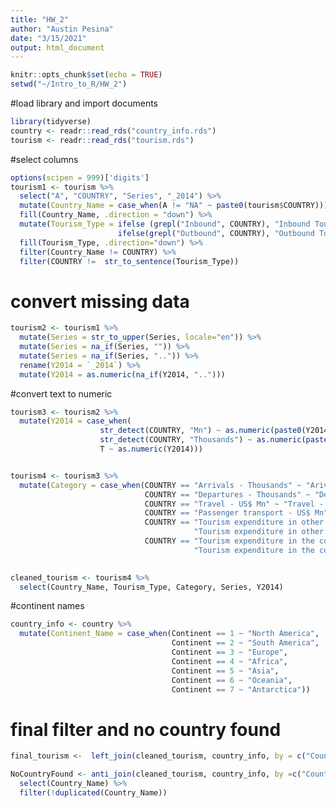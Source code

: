 ---
title: "HW_2"
author: "Austin Pesina"
date: "3/15/2021"
output: html_document
---

```{r setup, include=FALSE}
knitr::opts_chunk$set(echo = TRUE)
setwd("~/Intro_to_R/HW_2")
```

#load library and import documents

```{r}
library(tidyverse)
country <- readr::read_rds("country_info.rds")
tourism <- readr::read_rds("tourism.rds")
```

#select columns

``` {r}
options(scipen = 999)['digits']
tourism1 <- tourism %>%
  select("A", "COUNTRY", "Series", "_2014") %>%
  mutate(Country_Name = case_when(A != "NA" ~ paste0(tourism$COUNTRY))) %>% 
  fill(Country_Name, .direction = "down") %>%
  mutate(Tourism_Type = ifelse (grepl("Inbound", COUNTRY), "Inbound Tourism",
                        ifelse(grepl("Outbound", COUNTRY), "Outbound Tourism", NA))) %>%
  fill(Tourism_Type, .direction="down") %>%
  filter(Country_Name != COUNTRY) %>%
  filter(COUNTRY !=  str_to_sentence(Tourism_Type)) 
```

# convert missing data
```{r}
tourism2 <- tourism1 %>%
  mutate(Series = str_to_upper(Series, locale="en")) %>%
  mutate(Series = na_if(Series, "")) %>%
  mutate(Series = na_if(Series, "..")) %>%
  rename(Y2014 = `_2014`) %>%
  mutate(Y2014 = as.numeric(na_if(Y2014, ".."))) 
```

#convert text to numeric

```{r}
tourism3 <- tourism2 %>%
  mutate(Y2014 = case_when(
                    str_detect(COUNTRY, "Mn") ~ as.numeric(paste0(Y2014))*1000000,
                    str_detect(COUNTRY, "Thousands") ~ as.numeric(paste0(Y2014))*1000,
                    T ~ as.numeric(Y2014)))


tourism4 <- tourism3 %>%
  mutate(Category = case_when(COUNTRY == "Arrivals - Thousands" ~ "Arivals",
                              COUNTRY == "Departures - Thousands" ~ "Departures",
                              COUNTRY == "Travel - US$ Mn" ~ "Travel - US$",
                              COUNTRY == "Passenger transport - US$ Mn" ~ "Passenger transport - US$",
                              COUNTRY == "Tourism expenditure in other countries - US$ Mn" ~ 
                                         "Tourism expenditure in other countries - US$",
                              COUNTRY == "Tourism expenditure in the country - US$ Mn" ~ 
                                         "Tourism expenditure in the country - US$"))
                                          

cleaned_tourism <- tourism4 %>%
  select(Country_Name, Tourism_Type, Category, Series, Y2014)
```

#continent names

```{r}
country_info <- country %>%
  mutate(Continent_Name = case_when(Continent == 1 ~ "North America",
                                    Continent == 2 ~ "South America",
                                    Continent == 3 ~ "Europe",
                                    Continent == 4 ~ "Africa",
                                    Continent == 5 ~ "Asia",
                                    Continent == 6 ~ "Oceania",
                                    Continent == 7 ~ "Antarctica"))
```


# final filter and no country found

```{r}
final_tourism <-  left_join(cleaned_tourism, country_info, by = c("Country_Name" = "Country"))

NoCountryFound <- anti_join(cleaned_tourism, country_info, by =c("Country_Name" = "Country")) %>%
  select(Country_Name) %>%
  filter(!duplicated(Country_Name))
```


